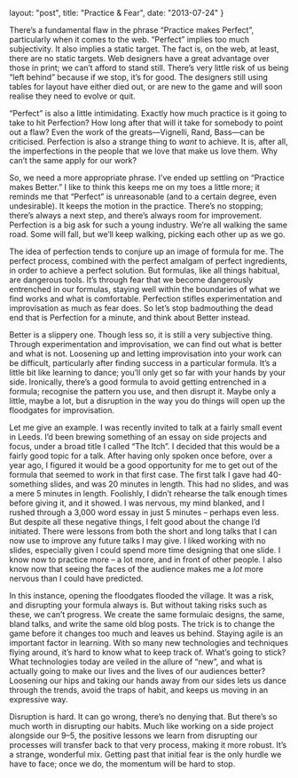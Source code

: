 layout: "post",
title: "Practice & Fear",
date: "2013-07-24"
}



There’s a fundamental flaw in the phrase “Practice makes Perfect”, particularly
when it comes to the web. “Perfect” implies too much subjectivity. It also
implies a static target. The fact is, on the web, at least, there are no static
targets. Web designers have a great advantage over those in print; we can’t
afford to stand still. There’s very little risk of us being “left behind”
because if we stop, it’s for good. The designers still using tables for layout
have either died out, or are new to the game and will soon realise they need to
evolve or quit.

“Perfect” is also a little intimidating. Exactly how much practice is it going
to take to hit Perfection? How long after that will it take for somebody to
point out a flaw? Even the work of the greats—Vignelli, Rand, Bass—can be
criticised. Perfection is also a strange thing to _want_ to achieve. It is,
after all, the imperfections in the people that we love that make us love them.
Why can’t the same apply for our work?

So, we need a more appropriate phrase. I’ve ended up settling on “Practice makes
Better.” I like to think this keeps me on my toes a little more; it reminds me
that “Perfect” is unreasonable (and to a certain degree, even undesirable). It
keeps the motion in the practice. There’s no stopping; there’s always a next
step, and there’s always room for improvement. Perfection is a big ask for such
a young industry. We’re all walking the same road. Some will fall, but we’ll
keep walking, picking each other up as we go.

The idea of perfection tends to conjure up an image of formula for me. The
perfect process, combined with the perfect amalgam of perfect ingredients, in
order to achieve a perfect solution. But formulas, like all things habitual, are
dangerous tools. It’s through fear that we become dangerously entrenched in our
formulas, staying well within the boundaries of what we find works and what is
comfortable. Perfection stifles experimentation and improvisation as much as
fear does. So let’s stop badmouthing the dead end that is Perfection for a
minute, and think about Better instead.

Better is a slippery one. Though less so, it is still a very subjective thing.
Through experimentation and improvisation, we can find out what is better and
what is not. Loosening up and letting improvisation into your work can be
difficult, particularly after finding success in a particular formula. It’s a
little bit like learning to dance; you’ll only get so far with your hands by
your side. Ironically, there’s a good formula to avoid getting entrenched in a
formula; recognise the pattern you use, and then disrupt it. Maybe only a
little, maybe a lot, but a disruption in the way you do things will open up the
floodgates for improvisation.

Let me give an example. I was recently invited to talk at a fairly small event
in Leeds. I’d been brewing something of an essay on side projects and focus,
under a broad title I called “The Itch”. I decided that this would be a fairly
good topic for a talk. After having only spoken once before, over a year ago, I
figured it would be a good opportunity for me to get out of the formula that
seemed to work in that first case. The first talk I gave had 40-something
slides, and was 20 minutes in length. This had no slides, and was a mere 5
minutes in length. Foolishly, I didn’t rehearse the talk enough times before
giving it, and it showed. I was nervous, my mind blanked, and I rushed through a
3,000 word essay in just 5 minutes – perhaps even less. But despite all these
negative things, I felt good about the change I’d initiated. There were lessons
from both the short and long talks that I can now use to improve any future
talks I may give. I liked working with no slides, especially given I could spend
more time designing that one slide. I know now to practice more – a lot more,
and in front of other people. I also know now that seeing the faces of the
audience makes me a _lot_ more nervous than I could have predicted.

In this instance, opening the floodgates flooded the village. It was a risk, and
disrupting your formula always is. But without taking risks such as these, we
can’t progress. We create the same formulaic designs, the same, bland talks, and
write the same old blog posts. The trick is to change the game before it changes
too much and leaves us behind. Staying agile is an important factor in learning.
With so many new technologies and techniques flying around, it’s hard to know
what to keep track of. What’s going to stick? What technologies today are veiled
in the allure of “new”, and what is actually going to make our lives and the
lives of our audiences better? Loosening our hips and taking our hands away from
our sides lets us dance through the trends, avoid the traps of habit, and keeps
us moving in an expressive way.

Disruption is hard. It can go wrong, there’s no denying that. But there’s so
much worth in disrupting our habits. Much like working on a side project
alongside our 9–5, the positive lessons we learn from disrupting our processes
will transfer back to that very process, making it more robust. It’s a strange,
wonderful mix. Getting past that initial fear is the only hurdle we have to
face; once we do, the momentum will be hard to stop.
